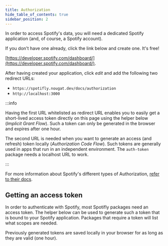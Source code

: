 ```yaml
---
title: Authorization
hide_table_of_contents: true
sidebar_position: 2
---
```


In order to access Spotify's data, you will need a dedicated Spotify application (and, of course, a Spotify account).

If you don't have one already, click the link below and create one. It's free!

[https://developer.spotify.com/dashboard/](https://developer.spotify.com/dashboard/).

After having created your application, click _edit_ and add the following two redirect URLs:

- `https://spotifly.nougat.dev/docs/authorization`
- `http://localhost:3000`

:::info

Having the first URL whitelisted as redirect URL enables you to easily get a short-lived access token directly on this page using the helper below (_Implicit Grant Flow_). Such a token can only be generated in the browser and expires after one hour.

The second URL is needed when you want to generate an access (and refresh) token locally (_Authorization Code Flow_). Such tokens are generally used in apps that run in an independent environment. The `auth-token` package needs a localhost URL to work.

:::

For more information about Spotify's different types of Authorization, [refer to their docs](https://developer.spotify.com/documentation/general/guides/authorization/).

## Getting an access token

In order to authenticate with Spotify, most Spotifly packages need an access token. The helper below can be used to generate such a token that is bound to your Spotify application. Packages that require a token will list what scopes are needed.

Previously generated tokens are saved locally in your browser for as long as they are valid (one hour).


<AuthTokenForm />
